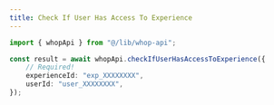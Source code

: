 ```yaml
---
title: Check If User Has Access To Experience
---
```


```typescript
import { whopApi } from "@/lib/whop-api";

const result = await whopApi.checkIfUserHasAccessToExperience({
	// Required!
	experienceId: "exp_XXXXXXXX",
	userId: "user_XXXXXXXX",
});

```
